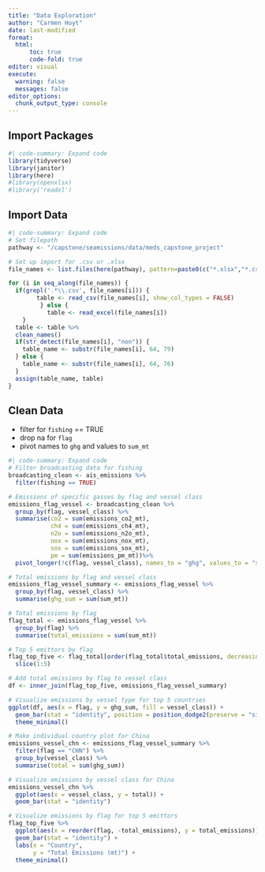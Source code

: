 ```yaml
---
title: "Data Exploration"
author: "Carmen Hoyt"
date: last-modified
format:
  html:
      toc: true
      code-fold: true
editor: visual
execute:
  warning: false
  messages: false
editor_options: 
  chunk_output_type: console
---
```


## Import Packages

```r
#| code-summary: Expand code
library(tidyverse)
library(janitor)
library(here)
#library(openxlsx)
#library('readxl')
```

## Import Data

```r
#| code-summary: Expand code
# Set filepath
pathway <- "/capstone/seamissions/data/meds_capstone_project"

# Set up import for .csv or .xlsx
file_names <- list.files(here(pathway), pattern=paste0(c("*.xlsx","*.csv"), collapse="|"), full.names=TRUE)

for (i in seq_along(file_names)) {
  if(grepl('.*\\.csv', file_names[i])) {
        table <- read_csv(file_names[i], show_col_types = FALSE)
         } else {
           table <- read_excel(file_names[i])
    }
  table <- table %>%
  clean_names() 
  if(str_detect(file_names[i], "non")) {
    table_name <- substr(file_names[i], 64, 79)
  } else {
    table_name <- substr(file_names[i], 64, 76)
  }
  assign(table_name, table)
}
```

## Clean Data

-   filter for `fishing` == TRUE
-   drop na for `flag`
-   pivot names to `ghg` and values to `sum_mt`

```r
#| code-summary: Expand code
# Filter broadcasting data for fishing
broadcasting_clean <- ais_emissions %>%
  filter(fishing == TRUE)

# Emissions of specific gasses by flag and vessel class
emissions_flag_vessel <- broadcasting_clean %>%
  group_by(flag, vessel_class) %>%
  summarise(co2 = sum(emissions_co2_mt),
            ch4 = sum(emissions_ch4_mt),
            n2o = sum(emissions_n2o_mt),
            nox = sum(emissions_nox_mt),
            sox = sum(emissions_sox_mt),
            pm = sum(emissions_pm_mt))%>%
  pivot_longer(!c(flag, vessel_class), names_to = "ghg", values_to = "sum_mt")

# Total emissions by flag and vessel class
emissions_flag_vessel_summary <- emissions_flag_vessel %>%
  group_by(flag, vessel_class) %>%
  summarise(ghg_sum = sum(sum_mt)) 

# Total emissions by flag
flag_total <- emissions_flag_vessel %>%
  group_by(flag) %>%
  summarise(total_emissions = sum(sum_mt))

# Top 5 emittors by flag
flag_top_five <- flag_total[order(flag_total$total_emissions, decreasing = TRUE),] %>%
  slice(1:5)

# Add total emissions by flag to vessel class
df <- inner_join(flag_top_five, emissions_flag_vessel_summary)

# Visualize emissions by vessel type for top 5 countries
ggplot(df, aes(x = flag, y = ghg_sum, fill = vessel_class)) +
  geom_bar(stat = "identity", position = position_dodge2(preserve = "single")) +
  theme_minimal()

# Make individual country plot for China
emissions_vessel_chn <- emissions_flag_vessel_summary %>%
  filter(flag == "CHN") %>%
  group_by(vessel_class) %>%
  summarise(total = sum(ghg_sum))

# Visualize emissions by vessel class for China
emissions_vessel_chn %>%
  ggplot(aes(x = vessel_class, y = total)) +
  geom_bar(stat = "identity")

# Visualize emissions by flag for top 5 emittors
flag_top_five %>%
  ggplot(aes(x = reorder(flag, -total_emissions), y = total_emissions)) +
  geom_bar(stat = "identity") +
  labs(x = "Country",
       y = "Total Emissions (mt)") +
  theme_minimal()
```
